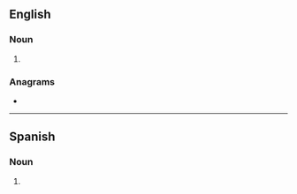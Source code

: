 {{also|Bozos}}
==English==

===Noun===
{{head|en|noun plural form}}

# {{plural of|bozo|lang=en}}

===Anagrams===
* {{anagrams|en|a=boosz|zobos}}

----

==Spanish==

===Noun===
{{head|es|noun form}}

# {{plural of|bozo|lang=es}}